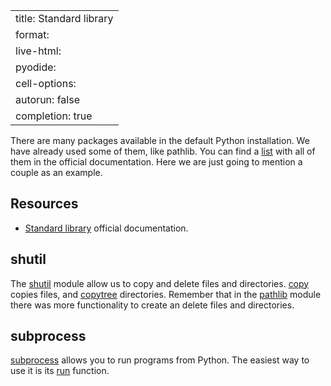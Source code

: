 
---
title: Standard library
format:
  live-html:
    pyodide:
      cell-options:
        autorun: false
        completion: true
---

There are many packages available in the default Python installation.
We have already used some of them, like pathlib.
You can find a [list](https://docs.python.org/3/library/index.html) with all of them in the official documentation.
Here we are just going to mention a couple as an example.

## Resources

- [Standard library](https://docs.python.org/3/library/index.html) official documentation.

## shutil

The [shutil](https://docs.python.org/3/library/shutil.html) module allow us to copy and delete files and directories.
[copy](https://docs.python.org/3/library/shutil.html#shutil.copy) copies files, and [copytree](https://docs.python.org/3/library/shutil.html#shutil.copytree) directories.
Remember that in the [pathlib](https://docs.python.org/3/library/pathlib.html) module there was more functionality to create an delete files and directories.

## subprocess

[subprocess](https://docs.python.org/3/library/subprocess.html) allows you to run programs from Python.
The easiest way to use it is its [run](https://docs.python.org/3/library/subprocess.html#subprocess.run) function.
